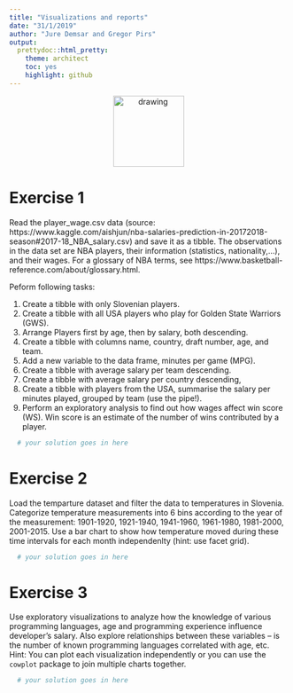 ```yaml
---
title: "Visualizations and reports"
date: "31/1/2019"
author: "Jure Demsar and Gregor Pirs"
output:
  prettydoc::html_pretty:
    theme: architect
    toc: yes
    highlight: github
---
```


<div style="text-align:center">
  <img src="../bstatcomp.png" alt="drawing" width="128"/>
</div>


# Exercise 1

Read the player_wage.csv data
(source: https://www.kaggle.com/aishjun/nba-salaries-prediction-in-20172018-season#2017-18_NBA_salary.csv)
and save it as a tibble. The observations in the
data set are NBA players, their information (statistics, nationality,...), and
their wages. For a glossary of NBA terms, see 
https://www.basketball-reference.com/about/glossary.html.

Peform following tasks:

1. Create a tibble with only Slovenian players.
2. Create a tibble with all USA players who play for Golden State Warriors (GWS).
3. Arrange Players first by age, then by salary, both descending.
4. Create a tibble with columns name, country, draft number, age, and team.
5. Add a new variable to the data frame, minutes per game (MPG).
6. Create a tibble with average salary per team descending.
7. Create a tibble with average salary per country descending,
8. Create a tibble with players from the USA, summarise the salary per minutes played, grouped by team (use the pipe!).
9. Perform an exploratory analysis to find out how wages affect win score (WS). Win score is an estimate of the number of wins contributed by a player.

```r
  # your solution goes in here
```


# Exercise 2

Load the temparture dataset and filter the data to temperatures in Slovenia. Categorize temperature measurements into 6 bins according to the year of the measurement: 1901-1920, 1921-1940, 1941-1960, 1961-1980, 1981-2000, 2001-2015. Use a bar chart to show how temperature moved during these time intervals for each month independenlty (hint: use facet grid).

```r
  # your solution goes in here
```


# Exercise 3

Use exploratory visualizations to analyze how the knowledge of various programming languages, age and programming experience influence developer's salary. Also explore relationships between these variables -- is the number of known programming languages correlated with age, etc. Hint: You can plot each visualization independently or you can use the `cowplot` package to join multiple charts together.


```r
  # your solution goes in here
```
